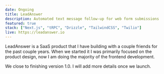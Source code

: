 ```yaml
---
date: Ongoing
title: LeadAnswer
description: Automated text message follow-up for web form submissions. 
featured: true
stack: ["Next.js", "tRPC", "Drizzle", "TailwindCSS", "Twilio"]
live: https://leadanswer.io
---
```

LeadAnswer is a SaaS product that I have building with a couple friends for the past couple years. When we started it I was primarily focused on the product design, now I am doing the majority of the frontend development.

We close to finishing version 1.0. I will add more details once we launch.
